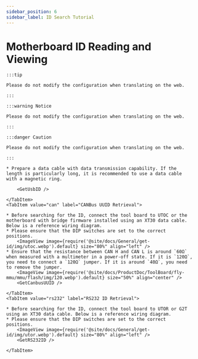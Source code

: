 ```yaml
---
sidebar_position: 6
sidebar_label: ID Search Tutorial
---
```










# Motherboard ID Reading and Viewing

    :::tip

    Please do not modify the configuration when translating on the web.

    :::

    :::warning Notice

    Please do not modify the configuration when translating on the web.

    :::

    :::danger Caution

    Please do not modify the configuration when translating on the web.

    :::

<Tabs>
    <TabItem value="usb" label="USB ID Retrieval" default>
        
    * Prepare a data cable with data transmission capability. If the length is particularly long, it is recommended to use a data cable with a magnetic ring.
    
        <GetUsbID />
        
    </TabItem>
    <TabItem value="can" label="CANBus UUID Retrieval">

    * Before searching for the ID, connect the tool board to UTOC or the motherboard with bridge firmware installed using an XT30 data cable. Below is a reference wiring diagram.
    * Please ensure that the DIP switches are set to the correct positions.
        <ImageView image={require('@site/docs/General/get-id/img/utoc.webp').default} size="80%" align="left" />
    * Ensure that the resistance between CAN H and CAN L is around `60Ω` when measured with a multimeter in a power-off state. If it is `120Ω`, you need to connect a `120Ω` jumper. If it is around `40Ω`, you need to remove the jumper.
        <ImageView image={require('@site/docs/ProductDoc/ToolBoard/fly-mmu/mmu/flash/img/120.webp').default} size="50%" align="center" />
        <GetCanbusUUID />

    </TabItem>
    <TabItem value="rs232" label="RS232 ID Retrieval">

    * Before searching for the ID, connect the tool board to UTOR or G2T using an XT30 data cable. Below is a reference wiring diagram.
    * Please ensure that the DIP switches are set to the correct positions.
        <ImageView image={require('@site/docs/General/get-id/img/utor.webp').default} size="80%" align="left" />              
        <GetRS232ID />

    </TabItem>
</Tabs>